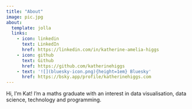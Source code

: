 ```yaml
---
title: "About"
image: pic.jpg
about:
  template: jolla
  links:
    - icon: linkedin
      text: LinkedIn
      href: https://linkedin.com/in/katherine-amelia-higgs
    - icon: github
      text: Github
      href: https://github.com/katherinehiggs
    - text: '![](bluesky-icon.png){height=1em} Bluesky'
      href: https://bsky.app/profile/katherinehiggs.com
---
```


Hi, I’m Kat! I’m a maths graduate with an interest in data visualisation, data science, technology and programming.
